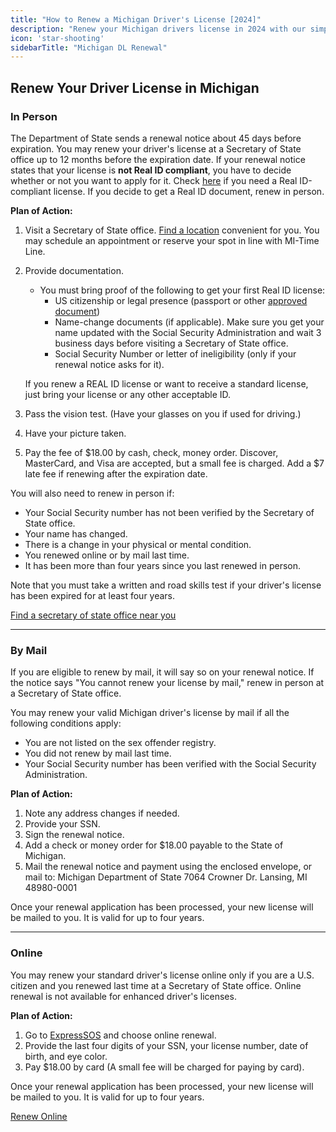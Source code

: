 ```yaml
---
title: "How to Renew a Michigan Driver's License [2024]"
description: "Renew your Michigan drivers license in 2024 with our simple, step-by-step guide. Find all the necessary requirements, forms, fees, and online renewal options to ensure a hassle-free experience. Stay legal and avoid fines - start your renewal process now!"
icon: 'star-shooting'
sidebarTitle: "Michigan DL Renewal"
---
```


## Renew Your Driver License in Michigan

### In Person

The Department of State sends a renewal notice about 45 days before expiration. You may renew your driver's license at a Secretary of State office up to 12 months before the expiration date. If your renewal notice states that your license is **not Real ID compliant**, you have to decide whether or not you want to apply for it. Check [here](https://www.michigan.gov/sos/0,4670,7-127-1627_81569---,00.html) if you need a Real ID-compliant license. If you decide to get a Real ID document, renew in person.

**Plan of Action:**
1. Visit a Secretary of State office. [Find a location](https://driving-tests.org/dmv-near-me/michigan-dmv-office-locations/) convenient for you. You may schedule an appointment or reserve your spot in line with MI-Time Line.
2. Provide documentation.
   - You must bring proof of the following to get your first Real ID license:
     - US citizenship or legal presence (passport or other [approved document](https://www.michigan.gov/documents/DE40_032001_20459_7.pdf))
     - Name-change documents (if applicable). Make sure you get your name updated with the Social Security Administration and wait 3 business days before visiting a Secretary of State office.
     - Social Security Number or letter of ineligibility (only if your renewal notice asks for it).

   If you renew a REAL ID license or want to receive a standard license, just bring your license or any other acceptable ID.
3. Pass the vision test. (Have your glasses on you if used for driving.)
4. Have your picture taken.
5. Pay the fee of $18.00 by cash, check, money order. Discover, MasterCard, and Visa are accepted, but a small fee is charged. Add a $7 late fee if renewing after the expiration date.

You will also need to renew in person if:
- Your Social Security number has not been verified by the Secretary of State office.
- Your name has changed.
- There is a change in your physical or mental condition.
- You renewed online or by mail last time.
- It has been more than four years since you last renewed in person.

Note that you must take a written and road skills test if your driver's license has been expired for at least four years.

[Find a secretary of state office near you](https://driving-tests.org/dmv-near-me/michigan-dmv-office-locations/)

---

### By Mail

If you are eligible to renew by mail, it will say so on your renewal notice. If the notice says "You cannot renew your license by mail," renew in person at a Secretary of State office.

You may renew your valid Michigan driver's license by mail if all the following conditions apply:
- You are not listed on the sex offender registry.
- You did not renew by mail last time.
- Your Social Security number has been verified with the Social Security Administration.

**Plan of Action:**
1. Note any address changes if needed.
2. Provide your SSN.
3. Sign the renewal notice.
4. Add a check or money order for $18.00 payable to the State of Michigan.
5. Mail the renewal notice and payment using the enclosed envelope, or mail to:
Michigan Department of State 7064 Crowner Dr. Lansing, MI 48980-0001


Once your renewal application has been processed, your new license will be mailed to you. It is valid for up to four years.

---

### Online

You may renew your standard driver's license online only if you are a U.S. citizen and you renewed last time at a Secretary of State office. Online renewal is not available for enhanced driver's licenses.

**Plan of Action:**
1. Go to [ExpressSOS](https://onlineservices.michigan.gov/ExpressSOS) and choose online renewal.
2. Provide the last four digits of your SSN, your license number, date of birth, and eye color.
3. Pay $18.00 by card (A small fee will be charged for paying by card).

Once your renewal application has been processed, your new license will be mailed to you. It is valid for up to four years.

[Renew Online](https://onlineservices.michigan.gov/ExpressSOS)